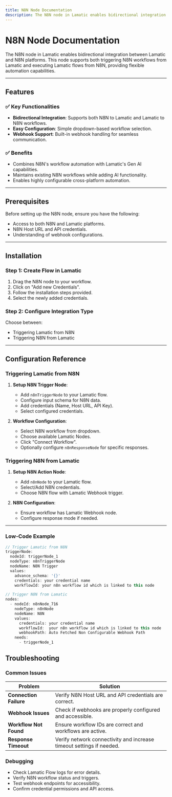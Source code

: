 ```yaml
---
title: N8N Node Documentation
description: The N8N node in Lamatic enables bidirectional integration between Lamatic and N8N platforms. This node supports both triggering N8N workflows from Lamatic and executing Lamatic flows from N8N, providing flexible automation capabilities.
---
```

# N8N Node Documentation

The N8N node in Lamatic enables bidirectional integration between Lamatic and N8N platforms. This node supports both triggering N8N workflows from Lamatic and executing Lamatic flows from N8N, providing flexible automation capabilities.

---

## Features

### ✅ Key Functionalities
- **Bidirectional Integration**: Supports both N8N to Lamatic and Lamatic to N8N workflows.
- **Easy Configuration**: Simple dropdown-based workflow selection.
- **Webhook Support**: Built-in webhook handling for seamless communication.

### ✅ Benefits
- Combines N8N's workflow automation with Lamatic's Gen AI capabilities.
- Maintains existing N8N workflows while adding AI functionality.
- Enables highly configurable cross-platform automation.

---

## Prerequisites

Before setting up the N8N node, ensure you have the following:
- Access to both N8N and Lamatic platforms.
- N8N Host URL and API credentials.
- Understanding of webhook configurations.

---

## Installation

### Step 1: Create Flow in Lamatic
1. Drag the N8N node to your workflow.
2. Click on "Add new Credentials".
3. Follow the installation steps provided.
4. Select the newly added credentials.

### Step 2: Configure Integration Type
Choose between:
- Triggering Lamatic from N8N
- Triggering N8N from Lamatic

---

## Configuration Reference

### Triggering Lamatic from N8N

1. **Setup N8N Trigger Node**:
   - Add `n8nTriggerNode` to your Lamatic flow.
   - Configure input schema for N8N data.
   - Add credentials (Name, Host URL, API Key).
   - Select configured credentials.

2. **Workflow Configuration**:
   - Select N8N workflow from dropdown.
   - Choose available Lamatic Nodes.
   - Click "Connect Workflow".
   - Optionally configure `n8nResponseNode` for specific responses.

### Triggering N8N from Lamatic

1. **Setup N8N Action Node**:
   - Add `n8nNode` to your Lamatic flow.
   - Select/Add N8N credentials.
   - Choose N8N flow with Lamatic Webhook trigger.

2. **N8N Configuration**:
   - Ensure workflow has Lamatic Webhook node.
   - Configure response mode if needed.

---

### Low-Code Example

```js
// Trigger Lamatic from N8N 
triggerNode:
  nodeId: triggerNode_1
  nodeType: n8nTriggerNode
  nodeName: N8N Trigger
  values:
    advance_schema: '{}'
    credentials: your credential name
    workflowId: your n8n workflow id which is linked to this node

// Trigger N8N from Lamatic
nodes:
  - nodeId: n8nNode_716
    nodeType: n8nNode
    nodeName: N8N
    values:
      credentials: your credential name
      workflowId:  your n8n workflow id which is linked to this node
      webhookPath: Auto Fetched Non Configurable Webhook Path
    needs:
      - triggerNode_1
```

## Troubleshooting

### Common Issues

| **Problem**                | **Solution**                                                                                |
|---------------------------|--------------------------------------------------------------------------------------------|
| **Connection Failure**     | Verify N8N Host URL and API credentials are correct.                                       |
| **Webhook Issues**         | Check if webhooks are properly configured and accessible.                                  |
| **Workflow Not Found**     | Ensure workflow IDs are correct and workflows are active.                                  |
| **Response Timeout**       | Verify network connectivity and increase timeout settings if needed.                       |

### Debugging

- Check Lamatic Flow logs for error details.
- Verify N8N workflow status and triggers.
- Test webhook endpoints for accessibility.
- Confirm credential permissions and API access.